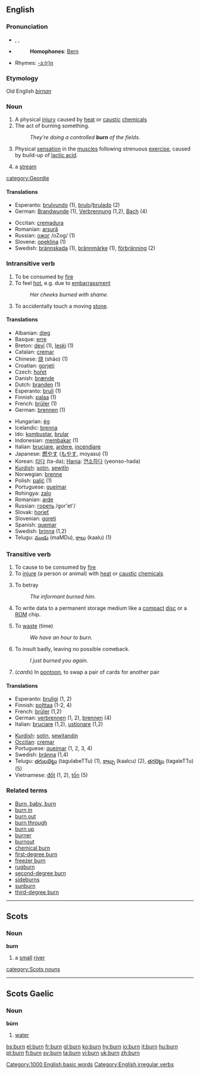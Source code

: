 {{see|bùrn}}
==English==

===Pronunciation===
* {{AHD|bû(r)n}}, {{IPA|/bɜː(r)n/}}, {{SAMPA|/b3:(r)n/}}
* {{audio|en-us-burn.ogg|Audio (US)}}
*:'''Homophones''': [[Bern]]
*Rhymes: [[Rhymes:English:-ɜː(r)n|-ɜː(r)n]]

===Etymology===
Old English ''[[birnan]]''

===Noun===
{{en-noun}}

# A physical [[injury]] caused by [[heat]] or [[caustic]] [[chemical]]s
# The act of burning something.
#: ''They’re doing a controlled '''burn''' of the fields.''
# Physical [[sensation]] in the [[muscle]]s following strenuous [[exercise]], caused by build-up of [[lactic acid]].
# {{italbrac|[[Geordie]]}} a [[stream]]

[[category:Geordie]]

====Translations====
{{rfc-trans}}
{{top}}
*Esperanto: [[brulvundo]] (1), [[brulo]]/[[brulado]] (2)
*German: [[Brandwunde]] {{f}} (1), [[Verbrennung]] {{f}} (1,2), [[Bach]] {{m}} (4)
{{mid}}
*Occitan: [[cremadura]]
*Romanian: [[arsură]]
*Russian: [[ожог]] /oZog/ (1)
*Slovene: [[opeklina]] {{f}} (1)
*Swedish: [[brännskada]] (1), [[brännmärke]] (1), [[förbränning]] (2)
{{bottom}}

===Intransitive verb===
{{en-verb|burns|burning|'''[[burnt]]''' or '''[[burned]]'''}}

# To be consumed by [[fire]]
# To feel [[hot]], e.g. due to [[embarrassment]]
#: ''Her cheeks burned with shame.''
# {{curling}} To accidentally touch a moving [[stone]]. 

====Translations====
{{rfc-trans}}
{{top}}
*Albanian: [[djeg]]
*Basque: [[erre]]
*Breton: [[devi]] (1), [[leski]] (1)
*Catalan: [[cremar]]
*Chinese: [[烧]] (shāo) (1)
*Croatian: [[gorjeti]]
*Czech: [[hořet]]
*Danish: [[brænde]]
*Dutch: [[branden]] (1)
*Esperanto: [[bruli]] (1)
*Finnish: [[palaa]] (1)
*French: [[brûler]] (1)
*German: [[brennen]] (1)
{{mid}}
*Hungarian: [[ég]]
*Icelandic: [[brenna]]
*Ido: [[kombustar]], [[brular]]
*Indonesian: [[bakar|membakar]] (1)
*Italian: [[bruciare]], [[ardere]], [[incendiare]]
*Japanese: [[燃やす]] ([[もやす]], moyasu) (1)
*Korean: [[타다]] (ta-da); [[Hanja]]: [[연소하다]] (yeonso-hada)
*[[Kurdish]]: [[sotin]], [[şewitîn]]
*Norwegian: [[brenne]]
*Polish: [[palić się|palić]] (1)
*Portuguese: [[queimar]]
*Rohingya: [[zalo]]
*Romanian: [[arde]]
*Russian: [[гореть]] /gor'et'/
*Slovak: [[horieť]]
*Slovenian: [[goreti]]
*Spanish: [[quemar]]
*Swedish: [[brinna]] (1,2)
*Telugu: [[మండు]] (maMDu), [[కాలు]] (kaalu) (1)
{{bottom}}

===Transitive verb===
{{en-verb|burns|burning|'''[[burnt]]''' or '''[[burned]]'''}}

# To cause to be consumed by [[fire]]
# To [[injure]] (a person or animal) with [[heat]] or [[caustic]] [[chemicals]]
# {{slang}} To betray
#: ''The informant burned him.''
# {{computing}} To write data to a permanent storage medium like a [[compact]] [[disc]] or a [[ROM]] chip. 
# To [[waste]] (time)
#: ''We have an hour to burn.''
# {{slang}} To insult badly, leaving no possible comeback.
#: ''I just burned you again.''
# (''cards'') In [[pontoon]], to swap a pair of cards for another pair

====Translations====
{{rfc-trans}}
{{top}}
*Esperanto: [[bruligi]] (1, 2)
*Finnish: [[polttaa]] (1-2, 4)
*French: [[brûler]] (1,2)
*German: [[verbrennen]] (1, 2), [[brennen]] (4)
*Italian: [[bruciare]] (1,2), [[ustionare]] (1,2)
{{mid}}
*[[Kurdish]]: [[sotin]], [[şewitandin]]
*[[Occitan]]: [[cremar]]
*Portuguese: [[queimar]] (1, 2, 3, 4)
*Swedish: [[bränna]] (1,4)
*Telugu: [[తగులబెట్టు]] (tagulabeTTu) (1), [[కాల్చు]] (kaalcu) (2), [[తగలెట్టు]] (tagaleTTu) (5)
*Vietnamese: [[đốt]] (1, 2), [[tốn]] (5)
{{bottom}}

===Related terms===
*[[Burn, baby, burn]]
*[[burn in]]
*[[burn out]]
*[[burn through]]
*[[burn up]]
*[[burner]]
*[[burnout]]
*[[chemical burn]]
*[[first-degree burn]]
*[[freezer burn]]
*[[rugburn]]
*[[second-degree burn]]
*[[sideburns]]
*[[sunburn]]
*[[third-degree burn]]

[[Category:1000 English basic words]]
[[Category:English irregular verbs]]

----

==Scots==

===Noun===
'''burn'''

# a [[small]] [[river]]

[[category:Scots nouns]]

----

==Scots Gaelic==

===Noun===
'''b&ugrave;rn'''

# [[water]]

[[bs:burn]]
[[el:burn]]
[[fr:burn]]
[[gl:burn]]
[[ko:burn]]
[[hy:burn]]
[[io:burn]]
[[it:burn]]
[[hu:burn]]
[[pt:burn]]
[[fi:burn]]
[[sv:burn]]
[[ta:burn]]
[[vi:burn]]
[[uk:burn]]
[[zh:burn]]